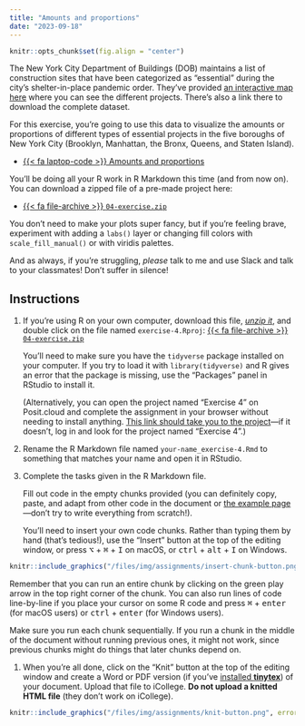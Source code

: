 ```yaml
---
title: "Amounts and proportions"
date: "2023-09-18"
---
```


```r
knitr::opts_chunk$set(fig.align = "center")
```

The New York City Department of Buildings (DOB) maintains a list of construction sites that have been categorized as "essential" during the city's shelter-in-place pandemic order. They've provided [an interactive map here](https://www1.nyc.gov/assets/buildings/html/essential-active-construction.html) where you can see the different projects. There's also a link there to download the complete dataset. 

For this exercise, you're going to use this data to visualize the amounts or proportions of different types of essential projects in the five boroughs of New York City (Brooklyn, Manhattan, the Bronx, Queens, and Staten Island). 

- [{{< fa laptop-code >}} Amounts and proportions](/example/04-example.qmd)

You'll be doing all your R work in R Markdown this time (and from now on). You can download a zipped file of a pre-made project here:

- [{{< fa file-archive >}} `04-exercise.zip`](/projects/04-exercise.zip)

You don't need to make your plots super fancy, but if you're feeling brave, experiment with adding a `labs()` layer or changing fill colors with `scale_fill_manual()` or with viridis palettes. 

And as always, if you're struggling, *please* talk to me and use Slack and talk to your classmates! Don't suffer in silence!


## Instructions

1. If you're using R on your own computer, download this file, [*unzip it*](/resource/unzipping.qmd), and double click on the file named `exercise-4.Rproj`: [{{< fa file-archive >}} `04-exercise.zip`](/projects/04-exercise.zip)

   You'll need to make sure you have the `tidyverse` package installed on your computer. If you try to load it with `library(tidyverse)` and R gives an error that the package is missing, use the "Packages" panel in RStudio to install it.

   (Alternatively, you can open the project named "Exercise 4" on Posit.cloud and complete the assignment in your browser without needing to install anything. [This link should take you to the project](https://posit.cloud/spaces/401677/content/6336974)—if it doesn't, log in and look for the project named "Exercise 4".)

2. Rename the R Markdown file named `your-name_exercise-4.Rmd` to something that matches your name and open it in RStudio.

3. Complete the tasks given in the R Markdown file. 

   Fill out code in the empty chunks provided (you can definitely copy, paste, and adapt from other code in the document or [the example page](/example/04-example.qmd)—don't try to write everything from scratch!).

   You'll need to insert your own code chunks. Rather than typing them by hand (that's tedious!), use the "Insert" button at the top of the editing window, or press  <kbd>⌥</kbd> + <kbd>⌘</kbd> + <kbd>I</kbd> on macOS, or <kbd>ctrl</kbd> + <kbd>alt</kbd> + <kbd>I</kbd> on Windows.

```r
knitr::include_graphics("/files/img/assignments/insert-chunk-button.png", error = FALSE)
```

   Remember that you can run an entire chunk by clicking on the green play arrow in the top right corner of the chunk. You can also run lines of code line-by-line if you place your cursor on some R code and press <kbd>⌘</kbd> + <kbd>enter</kbd> (for macOS users) or <kbd>ctrl</kbd> + <kbd>enter</kbd> (for Windows users).

   Make sure you run each chunk sequentially. If you run a chunk in the middle of the document without running previous ones, it might not work, since previous chunks might do things that later chunks depend on.

1. When you're all done, click on the "Knit" button at the top of the editing window and create a Word or PDF version (if you've [installed **tinytex**](/resource/install.qmd#install-tinytex)) of your document. Upload that file to iCollege. **Do not upload a knitted HTML file** (they don't work on iCollege).

```r
knitr::include_graphics("/files/img/assignments/knit-button.png", error = FALSE)
```
